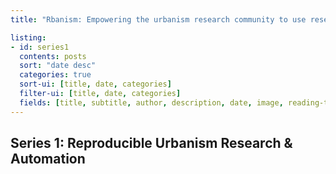 ```yaml
---
title: "Rbanism: Empowering the urbanism research community to use research software effectively and with confidence"

listing:
- id: series1
  contents: posts
  sort: "date desc"
  categories: true
  sort-ui: [title, date, categories]
  filter-ui: [title, date, categories]
  fields: [title, subtitle, author, description, date, image, reading-time, categories]
---
```


## Series 1: Reproducible Urbanism Research & Automation

:::{#series1}
:::
